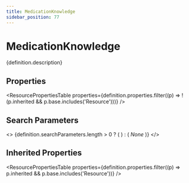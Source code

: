 ```yaml
---
title: MedicationKnowledge
sidebar_position: 77
---
```



# MedicationKnowledge

<p>{definition.description}</p>

## Properties

<ResourcePropertiesTable properties={definition.properties.filter((p) => !(p.inherited && p.base.includes('Resource')))} />

## Search Parameters

<>
  {definition.searchParameters.length > 0 ? (
    <SearchParamsTable searchParams={definition.searchParameters} />
  ) : (
    <em>None</em>
  )}
</>

## Inherited Properties

<ResourcePropertiesTable properties={definition.properties.filter((p) => p.inherited && p.base.includes('Resource'))} />



